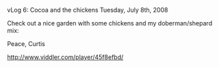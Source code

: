 vLog 6: Cocoa and the chickens
Tuesday, July 8th, 2008

Check out a nice garden with some chickens and my doberman/shepard mix:

Peace,
Curtis

http://www.viddler.com/player/45f8efbd/